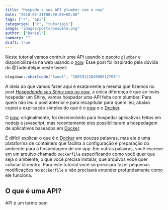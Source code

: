 ```yaml
---
title: "Hospede a sua API plumber com o now"
date: "2018-05-31T00:00:00+00:00"
tags: ["r", "api"]
categories: ["r", "tutoriais"]
image: "images/posts/pesqEle.png"
author: ["Daniel"]
summary: ""
draft: true
---
```


Neste tutorial vamos contruir uma API usando o pacote [`plumber`](https://github.com/trestletech/plumber) e disponibilizá-la na web usando o [now](https://zeit.co/now). Esse post foi inspirado pela dúvida do @Tadeufelipe neste tweet:

```r
blogdown::shortcode("tweet", "1001912284090912768")
```

A ideia do que vamos fazer aqui é exatamente a mesma que fizemos no post [*Hospedando seu Shiny app no now*](http://curso-r.com/blog/2018/03/05/2018-03-05-shiny-now/), a única diferença é que ao invés hospedar um Shiny, vamos hospedar uma API feita com plumber. Para quem não leu o post anterior e para recapitular para quem leu, abaixo copiei a explicação simples do que é o [now](https://zeit.co/now) e o [Docker](https://www.docker.com).

O [now](https://zeit.co/now), originalmente, foi desenvolvido para hospedar aplicativos feitos em nodejs e javascript, mas recentemente eles possibilitaram a hospedagem de aplicativos baseados em [Docker](https://www.docker.com). 

É difícil explicar o que é o [Docker](https://www.docker.com) em poucas palavras, mas ele é uma plataforma de containers que facilita a configuração e preparação do ambiente para a hospedagem de um app. Em outras palavras, você escreve em um arquivo chamado `Dockerfile` especificando como você quer que seja o ambiente, o que você precisa instalar, que arquivos você quer colocar lá dentro. Para este tutorial você só precisará fazer pequenas modificações no `Dockerfile` e não precisará entender profundamente como ele funciona.

## O que é uma API?

API é um termo bem 











